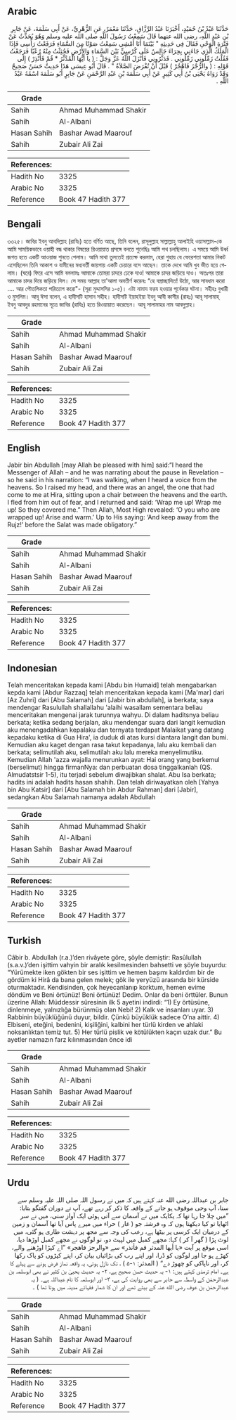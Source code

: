 ## Arabic


<div dir="rtl" lang="ar" style={{fontSize:'larger',backgroundColor:'#f8f9fa',padding:20}}>
حَدَّثَنَا عَبْدُ بْنُ حُمَيْدٍ، أَخْبَرَنَا عَبْدُ الرَّزَّاقِ، حَدَّثَنَا مَعْمَرٌ، عَنِ الزُّهْرِيِّ، عَنْ أَبِي سَلَمَةَ، عَنْ جَابِرِ بْنِ عَبْدِ اللَّهِ، رضى الله عنهما قَالَ سَمِعْتُ رَسُولَ اللَّهِ صلى الله عليه وسلم وَهُوَ يُحَدِّثُ عَنْ فَتْرَةِ الْوَحْىِ فَقَالَ فِي حَدِيثِهِ ‏"‏ بَيْنَمَا أَنَا أَمْشِي سَمِعْتُ صَوْتًا مِنَ السَّمَاءِ فَرَفَعْتُ رَأْسِي فَإِذَا الْمَلَكُ الَّذِي جَاءَنِي بِحِرَاءَ جَالِسٌ عَلَى كُرْسِيٍّ بَيْنَ السَّمَاءِ وَالأَرْضِ فَجُثِثْتُ مِنْهُ رُعْبًا فَرَجَعْتُ فَقُلْتُ زَمِّلُونِي زَمِّلُونِي ‏.‏ فَدَثَّرُونِي فَأَنْزَلَ اللَّهُ عَزَّ وَجَلَّ ‏:‏ ‏(‏ يا أَيُّهَا الْمُدَّثِّرُ * قُمْ فَأَنْذِرْ ‏)‏ إِلَى قَوْلِهِ ‏:‏ ‏(‏ والرُّجْزَ فَاهْجُرْ ‏)‏ قَبْلَ أَنْ تُفْرَضَ الصَّلاَةُ ‏"‏ ‏.‏ قَالَ أَبُو عِيسَى هَذَا حَدِيثٌ حَسَنٌ صَحِيحٌ وَقَدْ رَوَاهُ يَحْيَى بْنُ أَبِي كَثِيرٍ عَنْ أَبِي سَلَمَةَ بْنِ عَبْدِ الرَّحْمَنِ عَنْ جَابِرٍ أَبُو سَلَمَةَ اسْمُهُ عَبْدُ اللَّهِ ‏.‏
</div>
<div style={{backgroundColor:'#f8f9fa',padding:20, marginBottom: 10}}><table> <thead> <tr> <th>Grade</th> <th></th> </tr> </thead> <tbody> <tr><td>Sahih</td><td>Ahmad Muhammad Shakir</td></tr><tr><td>Sahih</td><td>Al-Albani</td></tr><tr><td>Hasan Sahih</td><td>Bashar Awad Maarouf</td></tr><tr><td>Sahih</td><td>Zubair Ali Zai</td></tr></tbody></table><table> <thead> <tr> <th>References:</th> <th></th> </tr> </thead> <tbody><tr><td>Hadith No</td><td>3325</td></tr><tr><td>Arabic No</td><td>3325</td></tr><tr><td>Reference</td><td>Book 47 Hadith 377</td></tr></tbody></table></div>

## Bengali


<div dir="ltr" lang="bn" style={{fontSize:'larger',backgroundColor:'#f8f9fa',padding:20}}>
৩৩২৫। জাবির ইবনু আবদিল্লাহ (রাযিঃ) হতে বর্ণিত আছে, তিনি বলেন, রাসূলুল্লাহ সাল্লাল্লাহু আলাইহি ওয়াসাল্লাম-কে আমি সাময়িকভাবে ওয়াহী বন্ধ থাকার বিষয়ের রিওয়ায়াত প্রসঙ্গে বলতে শুনেছিঃ আমি পথ চলছিলাম। এ সময়ে আমি উর্ধ্ব জগত হতে একটি আওয়াজ শুনতে পেলাম। আমি মাথা তুলতেই প্রত্যক্ষ করলাম, হেরা গুহায় যে ফেরেশতা আমার নিকট এসেছিলেন তিনি আকাশ ও যামীনের মধ্যবর্তী জায়গায় একটি চেয়ারে বসে আছেন। তাকে দেখে আমি খুব ভীত হয়ে গেলাম। (ঘরে) ফিরে এসে আমি বললামঃ আমাকে তোমরা চাদরে ঢেকে দাও! আমাকে চাদর জড়িয়ে দাও। অতঃপর তারা আমাকে চাদর দিয়ে জড়িয়ে দিল। সে সময় আল্লাহ তা'আলা অবতীর্ণ করেনঃ “হে বস্ত্রাচ্ছাদিত! উঠো, আর সাবধান করো .... আর পৌত্তলিকতা পরিত্যাগ করো"- (সূরা মুদ্দাসসির ১-৫)। এটা নামায ফরয হওয়ার পূর্বেকার ঘটনা। সহীহঃ বুখারী ও মুসলিম। আবূ ঈসা বলেন, এ হাদীসটি হাসান সহীহ। হাদীসটি ইয়াহইয়া ইবনু আবী কাসীর (রাহঃ) আবূ সালামাহ্ ইবনু আবদুর রহমানের সূত্রে জাবির (রাযিঃ) হতে রিওয়ায়াত করেছেন। আবূ সালামাহর নাম আবদুল্লাহ।
</div>
<div style={{backgroundColor:'#f8f9fa',padding:20, marginBottom: 10}}><table> <thead> <tr> <th>Grade</th> <th></th> </tr> </thead> <tbody> <tr><td>Sahih</td><td>Ahmad Muhammad Shakir</td></tr><tr><td>Sahih</td><td>Al-Albani</td></tr><tr><td>Hasan Sahih</td><td>Bashar Awad Maarouf</td></tr><tr><td>Sahih</td><td>Zubair Ali Zai</td></tr></tbody></table><table> <thead> <tr> <th>References:</th> <th></th> </tr> </thead> <tbody><tr><td>Hadith No</td><td>3325</td></tr><tr><td>Arabic No</td><td>3325</td></tr><tr><td>Reference</td><td>Book 47 Hadith 377</td></tr></tbody></table></div>

## English


<div dir="ltr" lang="en" style={{fontSize:'larger',backgroundColor:'#f8f9fa',padding:20}}>
Jabir bin Abdullah [may Allah be pleased with him] said:“I heard the Messenger of Allah – and he was narrating about the pause in Revelation – so he said in his narration: “I was walking, when I heard a voice from the heavens. So I raised my head, and there was an angel, the one that had come to me at Hira, sitting upon a chair between the heavens and the earth. I fled from him out of fear, and I returned and said: ‘Wrap me up! Wrap me up! So they covered me.” Then Allah, Most High revealed: ‘O you who are wrapped up! Arise and warm.’ Up to His saying: ‘And keep away from the Rujz!’ before the Salat was made obligatory.”
</div>
<div style={{backgroundColor:'#f8f9fa',padding:20, marginBottom: 10}}><table> <thead> <tr> <th>Grade</th> <th></th> </tr> </thead> <tbody> <tr><td>Sahih</td><td>Ahmad Muhammad Shakir</td></tr><tr><td>Sahih</td><td>Al-Albani</td></tr><tr><td>Hasan Sahih</td><td>Bashar Awad Maarouf</td></tr><tr><td>Sahih</td><td>Zubair Ali Zai</td></tr></tbody></table><table> <thead> <tr> <th>References:</th> <th></th> </tr> </thead> <tbody><tr><td>Hadith No</td><td>3325</td></tr><tr><td>Arabic No</td><td>3325</td></tr><tr><td>Reference</td><td>Book 47 Hadith 377</td></tr></tbody></table></div>

## Indonesian


<div dir="ltr" lang="id" style={{fontSize:'larger',backgroundColor:'#f8f9fa',padding:20}}>
Telah menceritakan kepada kami [Abdu bin Humaid] telah mengabarkan kepda kami [Abdur Razzaq] telah menceritakan kepada kami [Ma'mar] dari [Az Zuhri] dari [Abu Salamah] dari [Jabir bin abdullah], ia berkata; saya mendengar Rasulullah shallallahu 'alaihi wasallam sementara beliau menceritakan mengenai jarak turunnya wahyu. Di dalam haditsnya beliau berkata; ketika sedang berjalan, aku mendengar suara dari langit kemudian aku menengadahkan kepalaku dan ternyata terdapat Malaikat yang datang kepadaku ketika di Gua Hira', ia duduk di atas kursi diantara langit dan bumi. Kemudian aku kaget dengan rasa takut kepadanya, lalu aku kembali dan berkata; selimutilah aku, selimutilah aku lalu mereka menyelimutiku. Kemudian Allah 'azza wajalla menurunkan ayat: Hai orang yang berkemul (berselimut) hingga firmanNya: dan perbuatan dosa tinggalkanlah (QS. Almudatstsir 1-5), itu terjadi sebelum diwajibkan shalat. Abu Isa berkata; hadits ini adalah hadits hasan shahih. Dan telah diriwayatkan oleh [Yahya bin Abu Katsir] dari [Abu Salamah bin Abdur Rahman] dari [Jabir], sedangkan Abu Salamah namanya adalah Abdullah
</div>
<div style={{backgroundColor:'#f8f9fa',padding:20, marginBottom: 10}}><table> <thead> <tr> <th>Grade</th> <th></th> </tr> </thead> <tbody> <tr><td>Sahih</td><td>Ahmad Muhammad Shakir</td></tr><tr><td>Sahih</td><td>Al-Albani</td></tr><tr><td>Hasan Sahih</td><td>Bashar Awad Maarouf</td></tr><tr><td>Sahih</td><td>Zubair Ali Zai</td></tr></tbody></table><table> <thead> <tr> <th>References:</th> <th></th> </tr> </thead> <tbody><tr><td>Hadith No</td><td>3325</td></tr><tr><td>Arabic No</td><td>3325</td></tr><tr><td>Reference</td><td>Book 47 Hadith 377</td></tr></tbody></table></div>

## Turkish


<div dir="ltr" lang="tr" style={{fontSize:'larger',backgroundColor:'#f8f9fa',padding:20}}>
Câbir b. Abdullah (r.a.)’den rivâyete göre, şöyle demiştir: Rasûlullah (s.a.v.)’den işittim vahyin bir aralık kesilmesinden bahsetti ve şöyle buyurdu: “Yürümekte iken gökten bir ses işittim ve hemen başımı kaldırdım bir de gördüm ki Hirâ da bana gelen melek; gök ile yeryüzü arasında bir kürside oturmaktadır. Kendisinden, çok heyecanlanıp korktum, hemen evime döndüm ve Beni örtünüz! Beni örtünüz! Dedim. Onlar da beni örttüler. Bunun üzerine Allah: Müddessir sûresinin ilk 5 ayetini indirdi: “1) Ey örtüsüne, dinlenmeye, yalnızlığa bürünmüş olan Nebi! 2) Kalk ve insanları uyar. 3) Rabbinin büyüklüğünü duyur, bildir. Çünkü büyüklük sadece O’na aittir. 4) Elbiseni, eteğini, bedenini, kişiliğini, kalbini her türlü kirden ve ahlaki noksanlıktan temiz tut. 5) Her türlü pislik ve kötülükten kaçın uzak dur.” Bu ayetler namazın farz kılınmasından önce idi
</div>
<div style={{backgroundColor:'#f8f9fa',padding:20, marginBottom: 10}}><table> <thead> <tr> <th>Grade</th> <th></th> </tr> </thead> <tbody> <tr><td>Sahih</td><td>Ahmad Muhammad Shakir</td></tr><tr><td>Sahih</td><td>Al-Albani</td></tr><tr><td>Hasan Sahih</td><td>Bashar Awad Maarouf</td></tr><tr><td>Sahih</td><td>Zubair Ali Zai</td></tr></tbody></table><table> <thead> <tr> <th>References:</th> <th></th> </tr> </thead> <tbody><tr><td>Hadith No</td><td>3325</td></tr><tr><td>Arabic No</td><td>3325</td></tr><tr><td>Reference</td><td>Book 47 Hadith 377</td></tr></tbody></table></div>

## Urdu


<div dir="rtl" lang="ur" style={{fontSize:'larger',backgroundColor:'#f8f9fa',padding:20}}>
جابر بن عبداللہ رضی الله عنہ کہتے ہیں کہ میں نے رسول اللہ صلی اللہ علیہ وسلم سے سنا، آپ وحی موقوف ہو جانے کے واقعہ کا ذکر کر رہے تھے، آپ نے دوران گفتگو بتایا: ”میں چلا جا رہا تھا کہ یکایک میں نے آسمان سے آتی ہوئی ایک آواز سنی، میں نے سر اٹھایا تو کیا دیکھتا ہوں کہ وہ فرشتہ جو ( غار ) حراء میں میرے پاس آیا تھا آسمان و زمین کے درمیان ایک کرسی پر بیٹھا ہے، رعب کی وجہ سے مجھ پر دہشت طاری ہو گئی، میں لوٹ پڑا ( گھر آ کر ) کہا: مجھے کمبل میں لپیٹ دو، تو لوگوں نے مجھے کمبل اوڑھا دیا، اسی موقع پر آیت «يا أيها المدثر قم فأنذر» سے «والرجز فاهجر» ”اے کپڑا اوڑھنے والے، کھڑے ہو جا اور لوگوں کو ڈرا، اور اپنے رب کی بڑائیاں بیان کر، اپنے کپڑوں کو پاک رکھا کر، اور ناپاکی کو چھوڑ دے“ ( المدثر: ۱-۵ ) ، تک نازل ہوئی، یہ واقعہ نماز فرض ہونے سے پہلے کا ہے۔ امام ترمذی کہتے ہیں: ۱- یہ حدیث حسن صحیح ہے، ۲- یہ حدیث یحییٰ بن کثیر نے بھی ابوسلمہ بن عبدالرحمٰن کے واسطہ سے جابر سے بھی روایت کی ہے، ۳- اور ابوسلمہ کا نام عبداللہ ہے۔ ( یہ عبدالرحمٰن بن عوف رضی الله عنہ کے بیٹے تھے اور ان کا شمار فقہائے مدینہ میں ہوتا تھا ) ۔
</div>
<div style={{backgroundColor:'#f8f9fa',padding:20, marginBottom: 10}}><table> <thead> <tr> <th>Grade</th> <th></th> </tr> </thead> <tbody> <tr><td>Sahih</td><td>Ahmad Muhammad Shakir</td></tr><tr><td>Sahih</td><td>Al-Albani</td></tr><tr><td>Hasan Sahih</td><td>Bashar Awad Maarouf</td></tr><tr><td>Sahih</td><td>Zubair Ali Zai</td></tr></tbody></table><table> <thead> <tr> <th>References:</th> <th></th> </tr> </thead> <tbody><tr><td>Hadith No</td><td>3325</td></tr><tr><td>Arabic No</td><td>3325</td></tr><tr><td>Reference</td><td>Book 47 Hadith 377</td></tr></tbody></table></div>